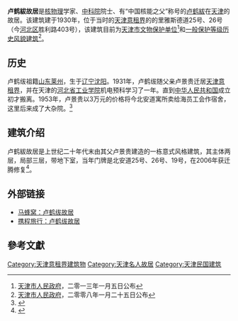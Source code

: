 {{文物保护单位
| 级别 = 省级
| 省区市 = 天津市
| 名称 = 卢鹤绂旧居
| 图片 = [[File:卢鹤紱故居.jpg|200px]]
| 编号 = 4-112
| 分类 = 近现代重要史迹及代表性建筑
| 时代 = 中华民国
| 所在 = [[天津市|天津市]][[河北区|河北区]]
| 登录 = 2013年1月5日
}}
'''卢鹤紱故居'''是[[核物理|核物理]]学家、[[中国科学院|中科院]]院士、有“中国核能之父”称号的[[卢鹤绂|卢鹤紱]]在[[天津|天津]]的故居。该建筑建于1930年，位于当时的[[天津意租界|天津意租界]]的的里雅斯德道25号、26号（今[[河北区|河北区]]胜利路403号），该建筑目前为[[天津市文物保护单位|天津市文物保护单位]]<ref>[[天津市人民政府|天津市人民政府]]，二零一三年一月五日公布</ref>和[[天津历史风貌建筑|一般保护等级历史风貌建筑]]<ref>[[天津市人民政府|天津市人民政府]]，二零零八年一月二十五日公布</ref>。

== 历史 ==
卢鹤绂祖籍[[山东|山东]][[莱州|莱州]]，生于[[辽宁|辽宁]][[沈阳|沈阳]]。1931年，卢鹤绂随父亲卢景贵迁居[[天津意租界|天津意租界]]，并在天津的[[河北省立工业学院|河北省工业学院]]机电预科学习了一年。直到[[中华人民共和国|中华人民共和国]]成立初才搬离。1953年，卢景贵以3万元的价格将今北安道寓所卖给海员工会作宿舍，这里后来成了大杂院。<ref>{{Cite web |url=http://www.tjhbq.gov.cn/ReadNews.asp?NewsID=878 |title=中科院院士卢鹤绂故居 |accessdate=2010-10-19 |archive-date=2014-08-11 |archive-url=https://web.archive.org/web/20140811072604/http://www.tjhbq.gov.cn/ReadNews.asp?NewsID=878 |dead-url=yes }}</ref>

== 建筑介绍 ==
{{天津历史风貌建筑 |
省区市 = 天津市 |
名称 = 卢鹤紱故居 |
图片 = [[File:卢鹤紱故居铭牌.jpg|200px]] |
编号 = 0530005 |
等级 = 一般保护 |
时代 = 1930年 |
所在 = [[天津市|天津市]][[河北区|河北区]] |
公布 = 2008年1月25日 |
}}
卢鹤紱故居是上世纪二十年代末由其父卢景贵建造的一栋意式风格建筑，其主体两层，局部三层，带地下室，当年门牌是北安道25号、26号、19号，在2006年获迁腾修复<ref>{{Cite web|title=“中国核能之父”在津旧居获确认|url=http://news.sina.com.cn/c/2007-06-20/082312056239s.shtml|accessdate=2020-08-29|author=每日新报|date=2007-06-20|format=|publisher=新浪新闻|language=|archiveurl=https://web.archive.org/web/20210415134335/http://news.sina.com.cn/c/2007-06-20/082312056239s.shtml|archivedate=2021-04-15|dead-url=yes}}</ref>。

== 外部链接 ==

* [http://www.mafengwo.cn/poi/33595352.html 马蜂窝：卢鹤绂故居] {{Wayback|url=http://www.mafengwo.cn/poi/33595352.html |date=20210415134359 }}
* [https://you.ctrip.com/sight/tianjin154/1647061.html 携程旅行：卢鹤绂故居] {{Wayback|url=https://you.ctrip.com/sight/tianjin154/1647061.html |date=20180127123612 }}

== 參考文獻 ==
<div class="references-small">
<references />
</div>

{{天津市名人故居}}
{{天津市文物保护单位}}

[[Category:天津意租界建筑物|Category:天津意租界建筑物]]
[[Category:天津名人故居|Category:天津名人故居]]
[[Category:天津民国建筑|Category:天津民国建筑]]